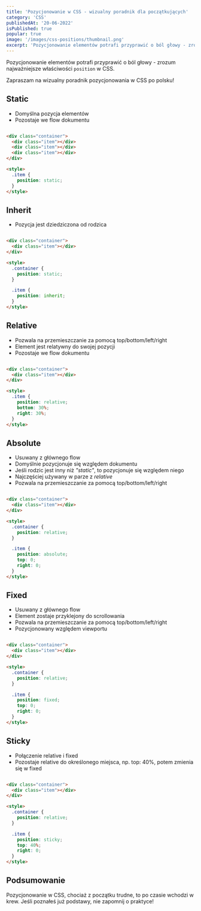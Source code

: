 ```yaml
---
title: 'Pozycjonowanie w CSS - wizualny poradnik dla początkujących'
category: 'CSS'
publishedAt: '20-06-2022'
isPublished: true
popular: true
image: '/images/css-positions/thumbnail.png'
excerpt: 'Pozycjonowanie elementów potrafi przyprawić o ból głowy - zrozum najważniejsze właściwości position w CSS.'
---
```


Pozycjonowanie elementów potrafi przyprawić o ból głowy - zrozum najważniejsze właściwości `position` w CSS.

Zapraszam na wizualny poradnik pozycjonowania w CSS po polsku!

## Static

- Domyślna pozycja elementów
- Pozostaje we flow dokumentu

<Image alt="" src="/images/css-positions/static.png" />

```html
<div class="container">
  <div class="item"></div>
  <div class="item"></div>
  <div class="item"></div>
</div>

<style>
  .item {
    position: static;
  }
</style>
```

## Inherit

- Pozycja jest dziedziczona od rodzica

<Image alt="" src="/images/css-positions/inherit.png" />

```html
<div class="container">
  <div class="item"></div>
</div>

<style>
  .container {
    position: static;
  }

  .item {
    position: inherit;
  }
</style>
```

## Relative

- Pozwala na przemieszczanie za pomocą top/bottom/left/right
- Element jest relatywny do swojej pozycji
- Pozostaje we flow dokumentu

<Image alt="" src="/images/css-positions/relative.png" />

```html
<div class="container">
  <div class="item"></div>
</div>

<style>
  .item {
    position: relative;
    bottom: 30%;
    right: 30%;
  }
</style>
```

<Newsletter />

## Absolute

- Usuwany z głównego flow
- Domyślnie pozycjonuje się względem dokumentu
- Jeśli rodzic jest inny niż _"static"_, to pozycjonuje się względem niego
- Najczęściej używany w parze z _relative_
- Pozwala na przemieszczanie za pomocą top/bottom/left/right

<Image alt="" src="/images/css-positions/absolute.png" />

```html
<div class="container">
  <div class="item"></div>
</div>

<style>
  .container {
    position: relative;
  }

  .item {
    position: absolute;
    top: 0;
    right: 0;
  }
</style>
```

## Fixed

- Usuwany z głównego flow
- Element zostaje przyklejony do scrollowania
- Pozwala na przemieszczanie za pomocą top/bottom/left/right
- Pozycjonowany względem viewportu

<Image alt="" src="/images/css-positions/fixed.png" />

```html
<div class="container">
  <div class="item"></div>
</div>

<style>
  .container {
    position: relative;
  }

  .item {
    position: fixed;
    top: 0;
    right: 0;
  }
</style>
```

## Sticky

- Połączenie relative i fixed
- Pozostaje relative do określonego miejsca, np. top: 40%, potem zmienia się w fixed

<Image alt="" src="/images/css-positions/sticky.png" />

```html
<div class="container">
  <div class="item"></div>
</div>

<style>
  .container {
    position: relative;
  }

  .item {
    position: sticky;
    top: 40%;
    right: 0;
  }
</style>
```

## Podsumowanie

Pozycjonowanie w CSS, chociaż z początku trudne, to po czasie wchodzi w krew. Jeśli poznałeś już podstawy, nie zapomnij o praktyce!
